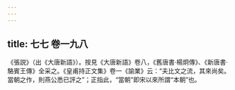 ```yaml
---
---
---
```

title: 七七 卷一九八
---




《張説》（出《大唐新語》）。按見《大唐新語》卷八，《舊唐書·楊炯傳》、《新唐書·駱賓王傳》全采之。《皇甫持正文集》卷一《諭業》云：“夫比文之流，其來尚矣。當朝之作，則燕公悉已評之”；正指此，“當朝”即宋以來所謂“本朝”也。